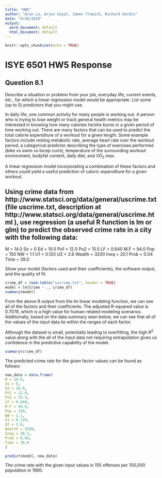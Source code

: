```yaml
---
title: "HW5"
author: "Alan Lo, Arjun Goyal, James Trawick, Richard Hardis"
date: "9/20/2019"
output:
  word_document: default
  html_document: default
---
```


```r
knitr::opts_chunk$set(echo = TRUE)
```

# ISYE 6501 HW5 Response

## Question 8.1

Describe a situation or problem from your job, everyday life, current events, etc., for which a linear regression model would be appropriate. List some (up to 5) predictors that you might use.

In daily life, one common activity for many people is working out.  A person who is trying to lose weight or track general health metrics may be interested in knowing how many calories he/she burns in a given period of time working out.  There are many factors that can be used to predict the total calorie expenditure of a workout for a given length.  Some example factors include resting metabolic rate, average heart rate over the workout period, a categorical predictor describing the type of exercises performed (bike vs swim vs bicep curls), temperature of the surrounding workout environment, bodyfat content, daily diet, and $VO_2 \:max$.

A linear regression model incorporating a combination of these factors and others could yield a useful prediction of caloric expenditure for a given workout.

## Using crime data from http://www.statsci.org/data/general/uscrime.txt  (file uscrime.txt, description at http://www.statsci.org/data/general/uscrime.html ), use regression (a useful R function is lm or glm) to predict the observed crime rate in a city with the following data:

M = 14.0
So = 0
Ed = 10.0
Po1 = 12.0
Po2 = 15.5
LF = 0.640
M.F = 94.0
Pop = 150
NW = 1.1
U1 = 0.120
U2 = 3.6
Wealth = 3200
Ineq = 20.1
Prob = 0.04
Time = 39.0

Show your model (factors used and their coefficients), the software output, and the quality of fit. 


```r
crime_df = read.table("uscrime.txt", header = TRUE)
model = lm(Crime ~ ., crime_df)
summary(model)
```

From the above R output from the lm linear modeling function, we can see all of the factors and their coefficients.  The adjusted R-squared value is 0.7078, which is a high value for human-related modeling scenarios.  Additionally, based on the data summary seen below, we can see that all of the values of the input data lie within the ranges of each factor.  

Although the dataset is small, potentially leading to overfitting, the high $R^2$ value along with the all of the input data not requiring extrapolation gives us confidence in the predictive capability of the model.

```r
summary(crime_df)
```


The predicted crime rate for the given factor values can be found as follows:

```r
new_data = data.frame(
M = 14.0,
So = 0,
Ed = 10.0,
Po1 = 12.0,
Po2 = 15.5,
LF = 0.640,
M.F = 94.0,
Pop = 150,
NW = 1.1,
U1 = 0.120,
U2 = 3.6,
Wealth = 3200,
Ineq = 20.1,
Prob = 0.04,
Time = 39.0
)

predict(model, new_data)
```

The crime rate with the given input values is 155 offenses per 100,000 population in 1960.
